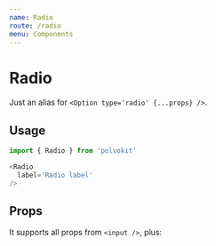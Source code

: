```yaml
---
name: Radio
route: /radio
menu: Components
---
```



# Radio

Just an alias for `<Option type='radio' {...props} />`.

<Playground>
  <VerticalSpacer>
    <Radio
      name='radio'
      label='Check it'
    />
    <Radio
      name='radio'
      label='Checked input'
      defaultChecked
    />
  </VerticalSpacer>
</Playground>

## Usage

```js
import { Radio } from 'polvokit'

<Radio
  label='Radio label'
/>
```

## Props

It supports all props from `<input />`, plus:

<Props of={Option} />
